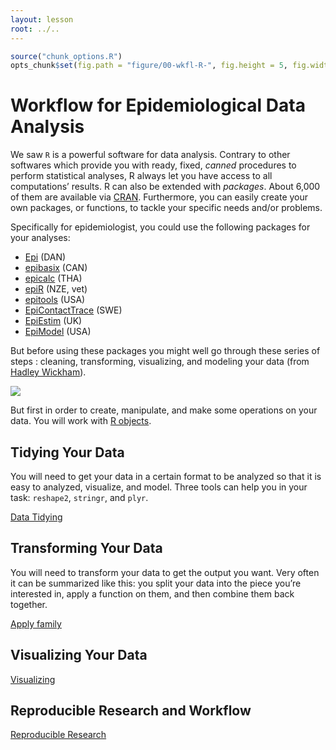 ```yaml
---
layout: lesson
root: ../..
---
```


```r
source("chunk_options.R")
opts_chunk$set(fig.path = "figure/00-wkfl-R-", fig.height = 5, fig.width = 10)
```


# Workflow for Epidemiological Data Analysis

We saw `R` is a powerful software for data analysis. Contrary to other softwares
which provide you with ready, fixed, *canned* procedures to perform statistical
analyses, R always let you have access to all computations' results. R can also be
extended with *packages*. About 6,000 of them are available via
[CRAN](http://cran.r-project.org/web/packages/). Furthermore, you can easily
create your own packages, or functions, to tackle your specific needs and/or
problems.

Specifically for epidemiologist, you could use the following packages for your
analyses:

- [Epi](http://cran.r-project.org/web/packages/Epi/index.html) (DAN)
- [epibasix](http://cran.r-project.org/web/packages/epibasix/index.html) (CAN)
- [epicalc](http://cran.r-project.org/web/packages/epicalc/index.html) (THA)
- [epiR](http://cran.r-project.org/web/packages/epiR/index.html) (NZE, vet)
- [epitools](http://cran.r-project.org/web/packages/epitools/index.html) (USA)
- [EpiContactTrace](http://cran.r-project.org/web/packages/EpiContactTrace/index.html) (SWE)
- [EpiEstim](http://cran.r-project.org/web/packages/EpiEstim/index.html) (UK)
- [EpiModel](http://cran.r-project.org/web/packages/EpiModel/index.html) (USA)

But before using these packages you might well go through these series of steps :
cleaning, transforming, visualizing, and modeling your data (from
[Hadley Wickham](http://vita.had.co.nz/papers/tidy-data-pres.pdf)).

![](clean.png)

But first in order to create, manipulate, and make some operations on your
data. You will work with [R objects](01-data-structures.html).


## Tidying Your Data

You will need to get your data in a certain format to be analyzed so that it is
easy to analyzed, visualize, and model. Three tools can help you in your task:
`reshape2`, `stringr`, and `plyr`.

[Data Tidying](02-tidy.html)


## Transforming Your Data

You will need to transform your data to get the output you want. Very often it
can be summarized like this: you split your data into the piece you're
interested in, apply a function on them, and then combine them back together.

[Apply family](03-apply-family.html)

## Visualizing Your Data

[Visualizing](04-visualize.html)

## Reproducible Research and Workflow

[Reproducible Research](05-RR.html)
